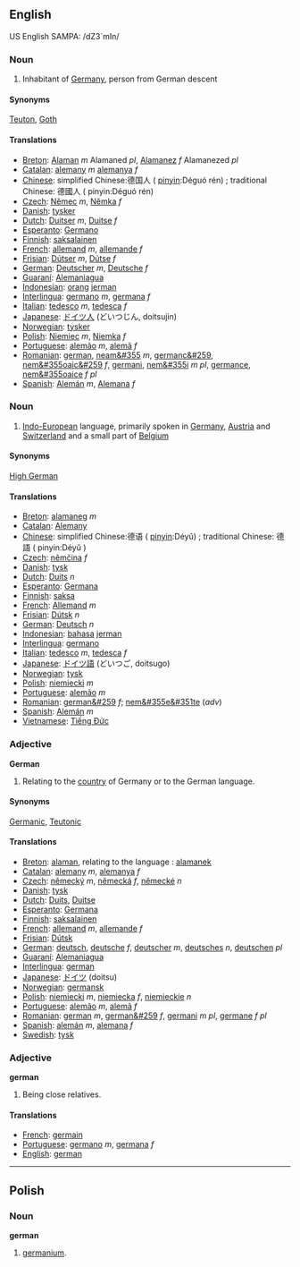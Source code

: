 ==English==
US English SAMPA: /dZ3`mIn/
===Noun===

#Inhabitant of [[Germany]], person from German descent
====Synonyms====
[[Teuton]], [[Goth]]
====Translations====
*[[Breton]]: [[Alaman]] ''m'' Alamaned ''pl'', [[Alamanez]] ''f'' Alamanezed ''pl''
*[[Catalan]]: [[alemany]] ''m'' [[alemanya]] ''f''
*[[Chinese]]: simplified Chinese:德国人 ( [[pinyin]]:Déguó rén) ; traditional Chinese: 德國人 ( pinyin:Déguó rén) 
*[[Czech]]: [[Němec]] ''m'', [[Němka]] ''f''
*[[Danish]]: [[tysker]]
*[[Dutch]]: [[Duitser]] ''m'', [[Duitse]] ''f''
*[[Esperanto]]: [[Germano]]
*[[Finnish]]: [[saksalainen]]
*[[French]]: [[allemand]] ''m'', [[allemande]] ''f''
*[[Frisian]]: [[Dútser]] ''m'', [[Dútse]] ''f''
*[[German]]: [[Deutscher]] ''m'', [[Deutsche]] ''f''
*[[Guaraní]]: [[Alemaniagua]]
*[[Indonesian]]: [[orang]] [[jerman]]
*[[Interlingua]]: [[germano]] ''m'', [[germana]] ''f''
*[[Italian]]: [[tedesco]] ''m'', [[tedesca]] ''f''
*[[Japanese]]: [[ドイツ人]] (どいつじん, doitsujin)
*[[Norwegian]]: [[tysker]]
*[[Polish]]: [[Niemiec]] ''m'', [[Niemka]] ''f''
*[[Portuguese]]: [[alemão]] ''m'', [[alemã]] ''f''
*[[Romanian]]: [[german]], [[neam&#355]] ''m'', [[germanc&#259]], [[nem&#355oaic&#259]] ''f'', [[germani]], [[nem&#355i]] ''m pl'', [[germance]], [[nem&#355oaice]] ''f pl''
*[[Spanish]]: [[Alemán]] ''m'', [[Alemana]] ''f''

===Noun===
#[[Indo-European]] language, primarily spoken in [[Germany]], [[Austria]] and [[Switzerland]] and a small part of [[Belgium]]
====Synonyms====
[[High German]]
====Translations====
*[[Breton]]: [[alamaneg]] ''m''
*[[Catalan]]: [[Alemany]]
*[[Chinese]]: simplified Chinese:德语 ( [[pinyin]]:Déyǔ) ; traditional Chinese: 德語 ( pinyin:Déyǔ ) 
*[[Czech]]: [[němčina]] ''f''
*[[Danish]]: [[tysk]]
*[[Dutch]]: [[Duits]] ''n''
*[[Esperanto]]: [[Germana]]
*[[Finnish]]: [[saksa]]
*[[French]]: [[Allemand]] ''m''
*[[Frisian]]: [[Dútsk]] ''n''
*[[German]]: [[Deutsch]] ''n''
*[[Indonesian]]: [[bahasa]] [[jerman]]
*[[Interlingua]]: [[germano]]
*[[Italian]]: [[tedesco]] ''m'', [[tedesca]] ''f''
*[[Japanese]]: [[ドイツ語]] (どいつご, doitsugo)
*[[Norwegian]]: [[tysk]]
*[[Polish]]: [[niemiecki]] ''m''
*[[Portuguese]]: [[alemão]] ''m''
*[[Romanian]]: [[german&#259]] ''f''; [[nem&#355e&#351te]] (''adv'')
*[[Spanish]]: [[Alemán]] ''m''
*[[Vietnamese]]: [[Tiếng Ðức]]

===Adjective===
'''German'''
#Relating to the [[country]] of Germany or to the German language.
====Synonyms====
[[Germanic]], [[Teutonic]]
====Translations====
*[[Breton]]: [[alaman]], relating to the language : [[alamanek]]
*[[Catalan]]: [[alemany]] ''m'', [[alemanya]] ''f''
*[[Czech]]: [[německý]] ''m'', [[německá]] ''f'', [[německé]] ''n''
*[[Danish]]: [[tysk]]
*[[Dutch]]: [[Duits]], [[Duitse]]
*[[Esperanto]]: [[Germana]]
*[[Finnish]]: [[saksalainen]]
*[[French]]: [[allemand]] ''m'', [[allemande]] ''f''
*[[Frisian]]: [[Dútsk]]
*[[German]]: [[deutsch]], [[deutsche]] ''f'', [[deutscher]] ''m'', [[deutsches]] ''n'', [[deutschen]] ''pl''
*[[Guaraní]]: [[Alemaniagua]]
*[[Interlingua]]: [[german]]
*[[Japanese]]: [[ドイツ]] (doitsu)
*[[Norwegian]]: [[germansk]]
*[[Polish]]: [[niemiecki]] ''m'', [[niemiecka]] ''f'', [[niemieckie]] ''n''
*[[Portuguese]]: [[alemão]] ''m'', [[alemã]] ''f''
*[[Romanian]]: [[german]] ''m'', [[german&#259]] ''f'', [[germani]] ''m pl'', [[germane]] ''f pl''
*[[Spanish]]: [[alemán]] ''m'', [[alemana]] ''f''
*[[Swedish]]: [[tysk]]

===Adjective===
'''german'''
#Being close relatives.

====Translations====
*[[French]]: [[germain]]
*[[Portuguese]]: [[germano]] ''m'', [[germana]] ''f''
*[[English]]: [[german]]

----
==Polish==
===Noun===
'''german'''
# [[germanium]].